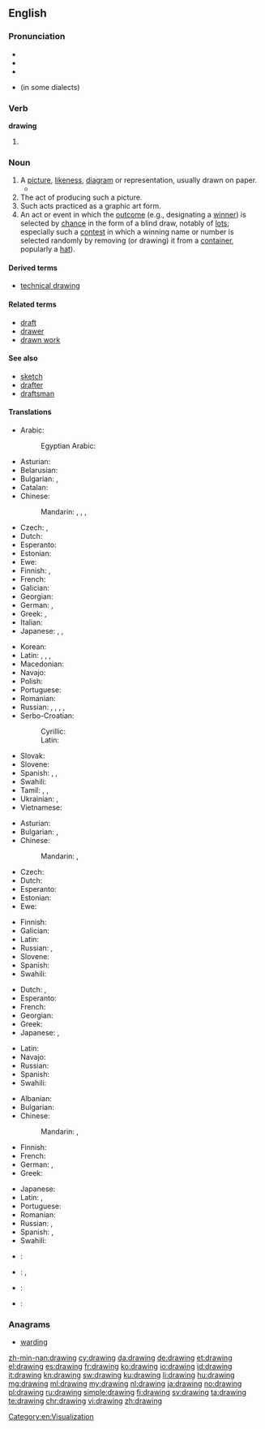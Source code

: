 ==English==

===Pronunciation===
{{wikipedia}}
* {{audio|en-us-drawing.ogg|Audio (US)}}
* {{IPA|/ˈdɹɑ.ɪŋ(ɡ)/|/ˈdɹɔ.ɪŋ(ɡ)/|/ˈdɹɑɹɪŋ(ɡ)/|/ˈdɹɔɹɪŋ(ɡ)/|lang=en}}
* {{rhymes|ɔːɪŋ}}
* {{rhymes|ɔːɹɪŋ}} (in some dialects)

===Verb===
'''drawing'''

# {{present participle of|draw}}

===Noun===
{{en-noun}}

# A [[picture]], [[likeness]], [[diagram]] or representation, usually drawn on paper.
#*{{quote-magazine|date=2012-03
|author=[[w:Brian Hayes (scientist)|Brian Hayes]]
|title=Pixels or Perish
|volume=100|issue=2|page=106
|magazine=[[w:American Scientist|American Scientist]]
|url=http://www.americanscientist.org/issues/pub/pixels-or-perish
|passage='''Drawings''' and pictures are more than mere ornaments in scientific discourse. Blackboard sketches, geological maps, diagrams of molecular structure, astronomical photographs, MRI images, the many varieties of statistical charts and graphs: These pictorial devices are indispensable tools for presenting evidence, for explaining a theory, for telling a story.}}
# The act of producing such a picture.
# Such acts practiced as a graphic art form.
# An act or event in which the [[outcome]] (e.g., designating a [[winner]]) is selected by [[chance]] in the form of a blind draw, notably of [[lot]]s; especially such a [[contest]] in which a winning name or number is selected randomly by removing (or drawing) it from a [[container]], popularly a [[hat]]).

====Derived terms====
* [[technical drawing]]

====Related terms====
* [[draft]]
* [[drawer]]
* [[drawn work]]

====See also====
* [[sketch]]
* [[drafter]]
* [[draftsman]]

====Translations====
{{trans-top|picture, likeness, diagram or representation}}
* Arabic: {{t|ar|رسم|tr=rasm|sc=Arab}}
*: Egyptian Arabic: {{t|arz|رسم|m|tr=rasm|sc=Arab}}
* Asturian: {{t|ast|dibuxu|m}}
* Belarusian: {{t|be|малюнак|m|tr=maljúnak|sc=Cyrl}}
* Bulgarian: {{t+|bg|рисунка|f}}, {{t+|bg|чертеж|m}}
* Catalan: {{t+|ca|dibuix|m}}
* Chinese:
*: Mandarin: {{t|cmn|圖畫|sc=Hani}}, {{t+|cmn|图画|tr=túhuà|sc=Hani}}, {{t|cmn|圖片|sc=Hani}}, {{t+|cmn|图片|tr=túpiàn|sc=Hani}}
* Czech: {{t+|cs|kresba|f}}, {{t|cs|nákres|m}}
* Dutch: {{t+|nl|tekening}}
* Esperanto: {{t|eo|desegnaĵo}}
* Estonian: {{t|et|joonistus}}
* Ewe: {{t|ee|nutata}}
* Finnish: {{t+|fi|piirros}}, {{t+|fi|piirustus}}
* French: {{t+|fr|dessin|m}}
* Galician: {{t|gl|debuxo|m}}
* Georgian: {{t|ka|ხატვა|tr=xatva|sc=Geor}}
* German: {{t+|de|Zeichnung|f}}, {{t+|de|Bild|n}}
* Greek: {{t+|el|σχέδιο|n|tr=schédio}}, {{t+|el|σχεδίασμα|n|tr=schedíasma}}
* Italian: {{t+|it|disegno|m}}
* Japanese: {{t+|ja|絵|tr=え, e|sc=Jpan}}, {{t|ja|素描|tr=そびょう, sobyō|sc=Jpan}}, {{t+|ja|図画|tr=ずが, zuga|sc=Jpan}}
{{trans-mid}}
* Korean: {{t+|ko|그림|tr=geurim}}
* Latin: {{t|la|imago}}, {{t+|la|descriptio}}, {{t+|la|forma}}, {{t|la|designatio}}
* Macedonian: {{t|mk|цртеж|m|tr=crtež|sc=Cyrl}}
* Navajo: {{t|nv|naʼashchʼąąʼ}}
* Polish: {{t+|pl|rysunek|m}}
* Portuguese: {{t+|pt|desenho}}
* Romanian: {{t+|ro|desen|n}}
* Russian: {{t+|ru|рису́нок|tr=risúnok|m|sc=Cyrl}}, {{qualifier|draft, design, diagram}} {{t+|ru|чертёж|m|tr=čertjóž|sc=Cyrl}}, {{t+|ru|картинка|f|tr=kartínka|sc=Cyrl}} {{t+|ru|диагра́мма|tr=diagrámma|f|sc=Cyrl}}, {{qualifier|diagram}} {{t+|ru|схе́ма|tr=sxéma|f|sc=Cyrl}}, {{qualifier|design}}  
* Serbo-Croatian:
*: Cyrillic: {{t|sh|цртеж|m}}
*: Latin: {{t|sh|crtež|m}}
* Slovak: {{t|sk|kresba|f}}
* Slovene: {{t+|sl|risba|f}}
* Spanish: {{t+|es|dibujo|m}}, {{t+|es|esquema|m}}, {{t+|es|croquis|m}}
* Swahili: {{t+|sw|mchoro}}
* Tamil: {{t+|ta|ஓவியம்|sc=Taml}}, {{t+|ta|படம்|sc=Taml}}, {{t+|ta|கீறல்|sc=Taml}}
* Ukrainian: {{t+|uk|рисунок|m|tr=rysúnok|sc=Cyrl}}, {{t+|uk|малюнок|m|tr=maljúnok|sc=Cyrl}}
* Vietnamese: {{t|vi|hình vẽ}}
{{trans-bottom}}

{{trans-top|act of producing a picture}}
* Asturian: {{t|ast|dibuxu|m}}
* Bulgarian: {{t+|bg|рисуване|n}}, {{t+|bg|чертане|n}}
* Chinese:
*: Mandarin: {{t|cmn|繪圖|sc=Hani}}, {{t+|cmn|绘图|tr=huìtú|sc=Hani}}
* Czech: {{t+|cs|kresba|f}}
* Dutch: {{t+|nl|tekenen|n}}
* Esperanto: {{t|eo|desegnado}}
* Estonian: {{t|et|joonistamine}}
* Ewe: {{t|ee|nutata}}
{{trans-mid}}
* Finnish: {{t|fi|piirtäminen}}
* Galician: {{t|gl|debuxo|m}}
* Latin: {{t|la|graphidis scientia}}
* Russian: {{t+|ru|рисование|n|tr=risovánije|sc=Cyrl}}, {{qualifier|drafting}} {{t+|ru|черчение|m|tr=čerčénije|sc=Cyrl}}
* Slovene: {{t|sl|risanje|n}}
* Spanish: {{t+|es|dibujar}}
* Swahili: {{t+|sw|mchoro}}
{{trans-bottom}}

{{trans-top|graphic art form}}
* Dutch: {{t+|nl|tekenen|n}}, {{t|nl|tekenkunst}}
* Esperanto: {{t|eo|desegnado}}
* French: {{t+|fr|dessin|m}}
* Georgian: {{t|ka|ხატვა|tr=xatva|sc=Geor}}
* Greek: {{t+|el|σχέδιο|n|tr=skhédio}}
* Japanese: {{t|ja|デッサン|tr=dessan|sc=Jpan}}, {{t|ja|ドローイング|tr=dorōingu|sc=Jpan}}
{{trans-mid}}
* Latin: {{t|la|graphis}}
* Navajo: {{t|nv|naʼashchʼąąʼ}}
* Russian: {{t+|ru|рисование|n|tr=risovánije|sc=Cyrl}}
* Spanish: {{t+|es|dibujo|m}}
* Swahili: {{t+|sw|mchoro}}
{{trans-bottom}}

{{trans-top|action where the outcome is selected by chance using a draw}}
* Albanian: {{t|sq|short|m}}
* Bulgarian: {{t+|bg|теглене|n}}
* Chinese:
*: Mandarin: {{t|cmn|抽籤|sc=Hani}}, {{t+|cmn|抽签|tr=chōuqiān|sc=Hani}}
* Finnish: {{t|fi|nostoarvonta}}
* French: {{t+|fr|pige|f}}
* German: {{t|de|Auslosung|f}}, {{t+|de|Ziehung|f}}
* Greek: {{t+|el|κλήρωση|f|tr=klírosi}}
{{trans-mid}}
* Japanese: {{t+|ja|抽選|tr=ちゅうせん, chūsen|sc=Jpan}}
* Latin: {{t|la|lineamenta}}, {{t|la|adumbratio}}
* Portuguese: {{t+|pt|sorteio|m}}
* Romanian: {{t+|ro|tragere|f}}
* Russian: {{t+|ru|жеребьёвка|tr=žerebʹjóvka|sc=Cyrl}}, {{t+|ru|розыгрыш|m|tr=rózygryš|sc=Cyrl}}
* Spanish: {{t+|es|sorteo|m}}, {{t+|es|rifa|f}}
* Swahili: {{t+|sw|mchoro}}
{{trans-bottom}}

{{checktrans-top}}
* {{ttbc|el}}: {{t+|el|σχεδίαση|f|tr=σχεδίαση}}
* {{ttbc|id}}: {{t+|id|gambar}}, {{t+|id|lukis|alt=lukisan}} <!-- was "[[lukis|lukisan]]" - assumed inflected form or vocalised spelling; please verify if linking is acceptable. see [[User:Kephir/gadgets/xte#Translation_fixing]] -->
{{trans-mid}}
* {{ttbc|ga}}: {{t|ga|dearadh|m}}
* {{ttbc|sk}}: {{t|sk|kresba|f}}
{{trans-bottom}}

===Anagrams===
* [[warding#English|warding]]

[[Category:en:Visualization]]

[[zh-min-nan:drawing]]
[[cy:drawing]]
[[da:drawing]]
[[de:drawing]]
[[et:drawing]]
[[el:drawing]]
[[es:drawing]]
[[fr:drawing]]
[[ko:drawing]]
[[io:drawing]]
[[id:drawing]]
[[it:drawing]]
[[kn:drawing]]
[[sw:drawing]]
[[ku:drawing]]
[[li:drawing]]
[[hu:drawing]]
[[mg:drawing]]
[[ml:drawing]]
[[my:drawing]]
[[nl:drawing]]
[[ja:drawing]]
[[no:drawing]]
[[pl:drawing]]
[[ru:drawing]]
[[simple:drawing]]
[[fi:drawing]]
[[sv:drawing]]
[[ta:drawing]]
[[te:drawing]]
[[chr:drawing]]
[[vi:drawing]]
[[zh:drawing]]